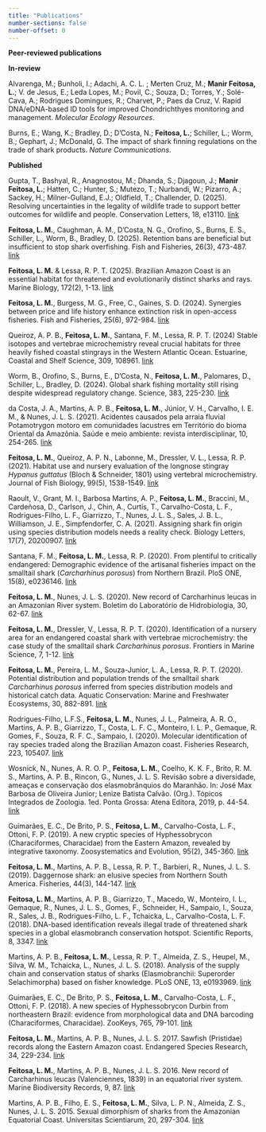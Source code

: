 ```yaml
---
title: "Publications"
number-sections: false
number-offset: 0
---
```


**Peer-reviewed publications**

**In-review**

Alvarenga, M.; Bunholi, I.; Adachi, A. C. L. ; Merten Cruz, M.; **Manir Feitosa, L.**; V. de Jesus, E.; Leda Lopes, M.; Povil, C.; Souza, D.; Torres, Y.; Solé-Cava, A.; Rodrigues Domingues, R.; Charvet, P.; Paes da Cruz, V. Rapid DNA/eDNA-based ID tools for improved Chondrichthyes monitoring and management. *Molecular Ecology Resources*.

Burns, E.; Wang, K.; Bradley, D.; D'Costa, N.; **Feitosa, L.**; Schiller, L.; Worm, B.; Gephart, J.; McDonald, G. The impact of shark finning regulations on the trade of shark products. *Nature Communications*.

**Published**

Gupta, T., Bashyal, R., Anagnostou, M.; Dhanda, S.; Djagoun, J.; **Manir Feitosa, L.**; Hatten, C.; Hunter, S.; Mutezo, T.; Nurbandi, W.; Pizarro, A.; Sackey, H.; Milner-Gulland, E.J.; Oldfield, T.; Challender, D. (2025). Resolving uncertainties in the legality of wildlife trade to support better outcomes for wildlife and people. Conservation Letters, 18, e13110. [link](https://doi.org/10.1111/conl.13110)

**Feitosa, L. M.**, Caughman, A. M., D’Costa, N. G., Orofino, S., Burns, E. S., Schiller, L., Worm, B., Bradley, D. (2025). Retention bans are beneficial but insufficient to stop shark overfishing. Fish and Fisheries, 26(3), 473-487. [link](https://doi.org/10.1111/faf.12892)

**Feitosa, L. M.** & Lessa, R. P. T. (2025). Brazilian Amazon Coast is an essential habitat for threatened and evolutionarily distinct sharks and rays. Marine Biology, 172(2), 1-13. [link](https://doi.org/10.1007/s00227-025-04599-3) 

**Feitosa, L. M.**, Burgess, M. G., Free, C., Gaines, S. D. (2024). Synergies between price and life history enhance extinction risk in open-access fisheries. Fish and Fisheries, 25(6), 972-984. [link](https://doi.org/10.1111/faf.12858)

Queiroz, A. P. B., **Feitosa, L. M.**, Santana, F. M., Lessa, R. P. T. (2024) Stable isotopes and vertebrae microchemistry reveal crucial habitats for three heavily fished coastal stingrays in the Western Atlantic Ocean. Estuarine, Coastal and Shelf Science, 309, 108961. [link](https://doi.org/10.1016/j.ecss.2024.108961)

Worm, B., Orofino, S., Burns, E., D’Costa, N., **Feitosa, L. M.**, Palomares, D., Schiller, L., Bradley, D. (2024). Global shark fishing mortality still rising despite widespread regulatory change. Science, 383, 225-230. [link](https://doi.org/10.1126/science.adf8984)

da Costa, J. A., Martins, A. P. B., **Feitosa, L. M.**, Júnior, V. H., Carvalho, I. E. M., & Nunes, J. L. S. (2021). Acidentes causados pela arraia fluvial Potamotrygon motoro em comunidades lacustres em Território do bioma Oriental da Amazônia. Saúde e meio ambiente: revista interdisciplinar, 10, 254-265. [link](https://doi.org/10.24302/sma.v10.3733)

**Feitosa, L. M.**, Queiroz, A. P. N., Labonne, M., Dressler, V. L., Lessa, R. P. (2021). Habitat use and nursery evaluation of the longnose stingray *Hypanus guttatus* (Bloch & Schneider, 1801) using vertebral microchemistry. Journal of Fish Biology, 99(5), 1538-1549. [link](https://doi.org/10.1111/jfb.14858)

Raoult, V., Grant, M. I., Barbosa Martins, A. P., **Feitosa, L. M.**, Braccini, M., Cardeñosa, D., Carlson, J., Chin, A., Curtis, T., Carvalho-Costa, L. F., Rodrigues-Filho, L. F., Giarrizzo, T., Nunes, J. L. S., Sales, J. B. L., Williamson, J. E., Simpfendorfer, C. A. (2021). Assigning shark fin origin using species distribution models needs a reality check. Biology Letters, 17(7), 20200907. [link](https://doi.org/10.1098/rsbl.2020.0907)

Santana, F. M., **Feitosa, L. M.**, Lessa, R. P. (2020). From plentiful to critically endangered: Demographic evidence of the artisanal fisheries impact on the smalltail shark (*Carcharhinus porosus*) from Northern Brazil. PloS ONE, 15(8), e0236146. [link](https://doi.org/10.1371/journal.pone.0236146)

**Feitosa, L. M.**, Nunes, J. L. S. (2020). New record of Carcharhinus leucas in an Amazonian River system. Boletim do Laboratório de Hidrobiologia, 30, 62-67. [link](https://doi.org/10.18764/1981-6421e2020.6)

**Feitosa, L. M.**, Dressler, V., Lessa, R. P. T. (2020). Identification of a nursery area for an endangered coastal shark with vertebrae microchemistry: the case study of the smalltail shark *Carcharhinus porosus*. Frontiers in Marine Science, 7, 1-12. [link](https://doi.org/10.3389/fmars.2020.00125)

**Feitosa, L. M.**, Pereira, L. M., Souza-Junior, L. A., Lessa, R. P. T. (2020). Potential distribution and population trends of the smalltail shark *Carcharhinus porosus* inferred from species distribution models and historical catch data. Aquatic Conservation: Marine and Freshwater Ecosystems, 30, 882-891. [link](https://doi.org/10.1002/aqc.3293)

Rodrigues-Filho, L.F.S., **Feitosa, L. M.**, Nunes, J. L., Palmeira, A. R. O., Martins, A. P. B., Giarrizzo, T., Costa, L. F. C., Monteiro, I. L. P., Gemaque, R. Gomes, F., Souza, R. F. C., Sampaio, I. (2020). Molecular identification of ray species traded along the Brazilian Amazon coast. Fisheries Research, 223, 105407. [link](https://doi.org/10.1016/j.fishres.2019.105407)

Wosnick, N., Nunes, A. R. O. P., **Feitosa, L. M.**, Coelho, K. K. F., Brito, R. M. S., Martins, A. P. B., Rincon, G., Nunes, J. L. S. Revisão sobre a diversidade, ameaças e conservação dos elasmobrânquios do Maranhão. In: José Max Barbosa de Oliveira Junior; Lenize Batista Calvão. (Org.). Tópicos Integrados de Zoologia. 1ed. Ponta Grossa: Atena Editora, 2019, p. 44-54. [link](http://dx.doi.org/10.22533/at.ed.1471915105)

Guimarães, E. C., De Brito, P. S., **Feitosa, L. M.**, Carvalho-Costa, L. F., Ottoni, F. P. (2019). A new cryptic species of Hyphessobrycon (Characiformes, Characidae) from the Eastern Amazon, revealed by integrative taxonomy. Zoosystematics and Evolution, 95(2), 345-360. [link](https://doi.org/10.3897/zse.95.34069)

**Feitosa, L. M.**, Martins, A. P. B., Lessa, R. P. T., Barbieri, R., Nunes, J. L. S. (2019). Daggernose shark: an elusive species from Northern South America. Fisheries, 44(3), 144-147. [link](https://doi.org/10.1002/fsh.10205)

**Feitosa, L. M.**, Martins, A. P. B., Giarrizzo, T., Macedo, W., Monteiro, I. L., Gemaque, R., Nunes, J. L. S., Gomes, F., Schneider, H., Sampaio, I., Souza, R., Sales, J. B., Rodrigues-Filho, L. F., Tchaicka, L., Carvalho-Costa, L. F. (2018). DNA-based identification reveals illegal trade of threatened shark species in a global elasmobranch conservation hotspot. Scientific Reports, 8, 3347. [link](https://doi.org/10.1038/s41598-018-21683-5)

Martins, A. P. B., **Feitosa, L. M.**, Lessa, R. P. T., Almeida, Z. S., Heupel, M., Silva, W. M., Tchaicka, L., Nunes, J. L. S. (2018). Analysis of the supply chain and conservation status of sharks (Elasmobranchii: Superorder Selachimorpha) based on fisher knowledge. PLoS ONE, 13, e0193969. [link](https://doi.org/10.1371/journal.pone.0193969)

Guimarães, E. C., De Brito, P. S., **Feitosa, L. M.**, Carvalho-Costa, L. F., Ottoni, F. P. (2018). A new species of Hyphessobrycon Durbin from northeastern Brazil: evidence from morphological data and DNA barcoding (Characiformes, Characidae). ZooKeys, 765, 79-101. [link](https://doi.org/10.3897/zookeys.765.23157)

**Feitosa, L. M.**, Martins, A. P. B., Nunes, J. L. S. 2017. Sawfish (Pristidae) records along the Eastern Amazon coast. Endangered Species Research, 34, 229-234. [link](https://doi.org/10.3354/esr00852)

**Feitosa, L. M.**, Martins, A. P. B., Nunes, J. L. S. 2016. New record of Carcharhinus leucas (Valenciennes, 1839) in an equatorial river system. Marine Biodiversity Records, 9, 87. [link](https://doi.org/10.1186/s41200-016-0094-6)

Martins, A. P. B., Filho, E. S., **Feitosa, L. M.**, Silva, L. P. N., Almeida, Z. S., Nunes, J. L. S. 2015. Sexual dimorphism of sharks from the Amazonian Equatorial Coast. Universitas Scientiarum, 20, 297-304. [link](https://doi.org/10.11144/Javeriana.SC20-3.sdos)

